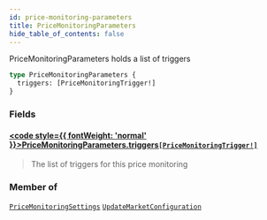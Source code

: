 ```yaml
---
id: price-monitoring-parameters
title: PriceMonitoringParameters
hide_table_of_contents: false
---
```








PriceMonitoringParameters holds a list of triggers

```graphql
type PriceMonitoringParameters {
  triggers: [PriceMonitoringTrigger!]
}
```


### Fields

#### [<code style={{ fontWeight: 'normal' }}>PriceMonitoringParameters.<b>triggers</b></code>](#)<Bullet />[`[PriceMonitoringTrigger!]`](/docs/testnet/graphql/objects/price-monitoring-trigger) <Badge class="secondary" text="list"/> <Badge class="secondary" text="object"/>
> The list of triggers for this price monitoring
> 



### Member of

[`PriceMonitoringSettings`](/docs/testnet/graphql/objects/price-monitoring-settings)  <Badge class="secondary" text="object"/><Bullet />[`UpdateMarketConfiguration`](/docs/testnet/graphql/objects/update-market-configuration)  <Badge class="secondary" text="object"/>



